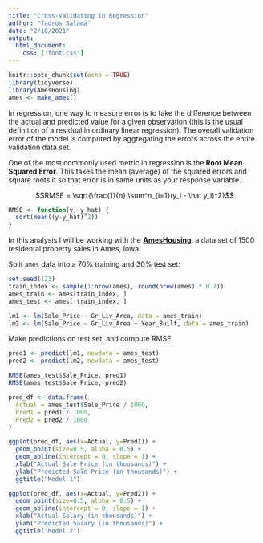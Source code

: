 ```yaml
---
title: "Cross-Validating in Regression"
author: "Tadros Salama"
date: "2/10/2021"
output: 
  html_document:
    css: ['font.css']
---
```


```r
knitr::opts_chunk$set(echo = TRUE)
library(tidyverse)
library(AmesHousing)
ames <- make_ames()
```

In regression, one way to measure error is to take the difference between the actual and predicted value for a given observation (this is the usual definition of a residual in ordinary linear regression). The overall validation error of the model is computed by aggregating the errors across the entire validation data set.


One of the most commonly used metric in regression is the **Root Mean Squared Error**. This takes the mean (average) of the squared errors and square roots it so that error is in same units as your response variable.

$$RMSE = \sqrt{\frac{1}{n} \sum^n_{i=1}(y_i - \hat y_i)^2}$$

```r
RMSE <- function(y, y_hat) {
  sqrt(mean((y-y_hat)^2))
}
```


In this analysis I will be working with the [**AmesHousing**](https://cran.r-project.org/web/packages/AmesHousing/AmesHousing.pdf), a data set of 1500 residental property sales in Ames, Iowa.

Split `ames` data into a 70% training and 30% test set:
```r
set.seed(123)
train_index <- sample(1:nrow(ames), round(nrow(ames) * 0.7))
ames_train <- ames[train_index, ]
ames_test <- ames[-train_index, ] 
```

```r
lm1 <- lm(Sale_Price ~ Gr_Liv_Area, data = ames_train)
lm2 <- lm(Sale_Price ~ Gr_Liv_Area + Year_Built, data = ames_train)
```

Make predictions on test set, and compute RMSE
```r
pred1 <- predict(lm1, newdata = ames_test)
pred2 <- predict(lm2, newdata = ames_test)
```


```r
RMSE(ames_test$Sale_Price, pred1)
RMSE(ames_test$Sale_Price, pred2)
```

```r
pred_df <- data.frame(
  Actual = ames_test$Sale_Price / 1000, 
  Pred1 = pred1 / 1000,
  Pred2 = pred2 / 1000
) 
```


```r
ggplot(pred_df, aes(x=Actual, y=Pred1)) + 
  geom_point(size=0.5, alpha = 0.5) +
  geom_abline(intercept = 0, slope = 1) +
  xlab("Actual Sale Price (in thousands)") +
  ylab("Predicted Sale Price (in thousands)") +
  ggtitle("Model 1") 
```

```r
ggplot(pred_df, aes(x=Actual, y=Pred2)) + 
  geom_point(size=0.5, alpha = 0.5) +
  geom_abline(intercept = 0, slope = 1) +
  xlab("Actual Salary (in thousands)") +
  ylab("Predicted Salary (in thousands)") +
  ggtitle("Model 2")
```